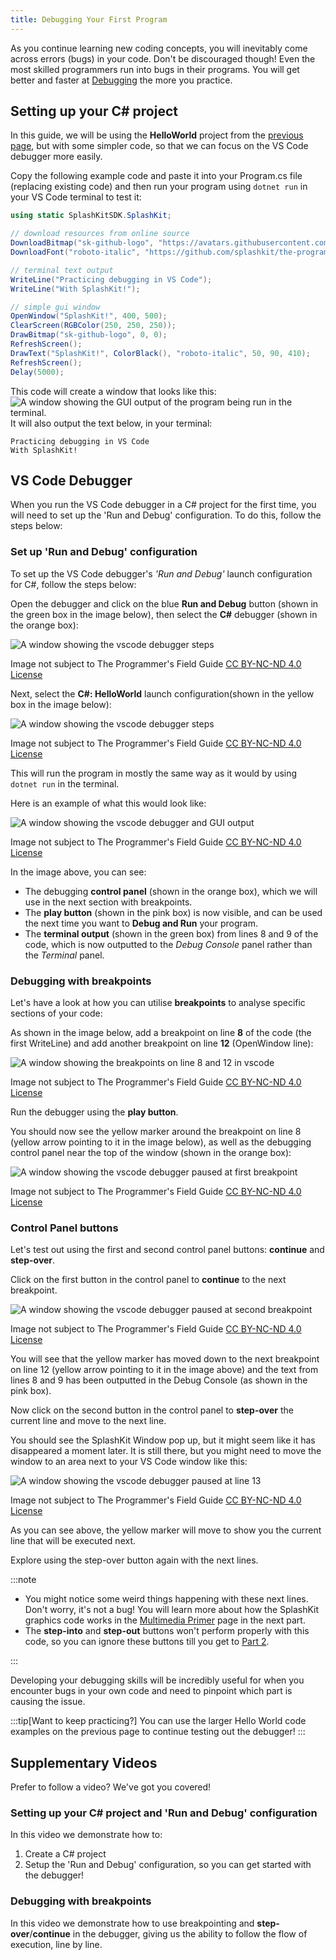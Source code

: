 ```yaml
---
title: Debugging Your First Program
---
```


As you continue learning new coding concepts, you will inevitably come across errors (bugs) in your code. Don't be discouraged though! Even the most skilled programmers run into bugs in their programs. You will get better and faster at [Debugging](/book/part-0-getting-started/3-building-programs/2-trailside/04-0-debug) the more you practice.

## Setting up your C# project

In this guide, we will be using the **HelloWorld** project from the [previous page](/book/part-0-getting-started/3-building-programs/1-tour/2-hello-world-gui), but with some simpler code, so that we can focus on the VS Code debugger more easily.

Copy the following example code and paste it into your Program.cs file (replacing existing code) and then run your program using `dotnet run` in your VS Code terminal to test it:

```cs
using static SplashKitSDK.SplashKit;

// download resources from online source
DownloadBitmap("sk-github-logo", "https://avatars.githubusercontent.com/u/16730454?s=400&u=1c5ea7f86f40253bd5883ab2380257f614b44187&v=4", 443);
DownloadFont("roboto-italic", "https://github.com/splashkit/the-programmers-field-guide/raw/main/public/resources/code-examples/part-0/Roboto-Italic.ttf", 443);

// terminal text output
WriteLine("Practicing debugging in VS Code");
WriteLine("With SplashKit!");

// simple gui window
OpenWindow("SplashKit!", 400, 500);
ClearScreen(RGBColor(250, 250, 250));
DrawBitmap("sk-github-logo", 0, 0);
RefreshScreen();
DrawText("SplashKit!", ColorBlack(), "roboto-italic", 50, 90, 410);
RefreshScreen();
Delay(5000);
```

This code will create a window that looks like this:
![A window showing the GUI output of the program being run in the terminal.](./images/hello-debugger/splashkit-gui-hello-debugging.png)
It will also output the text below, in your terminal:

```text
Practicing debugging in VS Code
With SplashKit!
```

## VS Code Debugger

When you run the VS Code debugger in a C# project for the first time, you will need to set up the 'Run and Debug' configuration. To do this, follow the steps below:

### Set up 'Run and Debug' configuration

To set up the VS Code debugger's *'Run and Debug'* launch configuration for C#, follow the steps below:

Open the debugger and click on the blue **Run and Debug** button (shown in the green box in the image below), then select the **C#** debugger (shown in the orange box):

![A window showing the vscode debugger steps](./images/hello-debugger/select-csharp-debugger.png)
<div class="caption">Image not subject to The Programmer's Field Guide <a href="https://creativecommons.org/licenses/by-nc-nd/4.0/">CC BY-NC-ND 4.0 License</a></div>

Next, select the **C#: HelloWorld** launch configuration(shown in the yellow box in the image below):

![A window showing the vscode debugger steps](./images/hello-debugger/select-launch-config.png)
<div class="caption">Image not subject to The Programmer's Field Guide <a href="https://creativecommons.org/licenses/by-nc-nd/4.0/">CC BY-NC-ND 4.0 License</a></div>

This will run the program in mostly the same way as it would by using `dotnet run` in the terminal.

Here is an example of what this would look like:

![A window showing the vscode debugger and GUI output](./images/hello-debugger/run-with-debugger.png)
<div class="caption">Image not subject to The Programmer's Field Guide <a href="https://creativecommons.org/licenses/by-nc-nd/4.0/">CC BY-NC-ND 4.0 License</a></div>

In the image above, you can see:

- The debugging **control panel** (shown in the orange box), which we will use in the next section with breakpoints.
- The **play button** (shown in the pink box) is now visible, and can be used the next time you want to **Debug and Run** your program.
- The **terminal output** (shown in the green box) from lines 8 and 9 of the code, which is now outputted to the *Debug Console* panel rather than the *Terminal* panel.

### Debugging with breakpoints

Let's have a look at how you can utilise **breakpoints** to analyse specific sections of your code:

As shown in the image below, add a breakpoint on line **8** of the code (the first WriteLine) and add another breakpoint on line **12** (OpenWindow line):

![A window showing the breakpoints on line 8 and 12 in vscode](./images/hello-debugger/breakpoints-vscode.png)
<div class="caption">Image not subject to The Programmer's Field Guide <a href="https://creativecommons.org/licenses/by-nc-nd/4.0/">CC BY-NC-ND 4.0 License</a></div>

Run the debugger using the **play button**.

You should now see the yellow marker around the breakpoint on line 8 (yellow arrow pointing to it in the image below), as well as the debugging control panel near the top of the window (shown in the orange box):

![A window showing the vscode debugger paused at first breakpoint](./images/hello-debugger/run-with-breakpoint-line-8.png)
<div class="caption">Image not subject to The Programmer's Field Guide <a href="https://creativecommons.org/licenses/by-nc-nd/4.0/">CC BY-NC-ND 4.0 License</a></div>

### Control Panel buttons

Let's test out using the first and second control panel buttons: **continue** and **step-over**.

Click on the first button in the control panel to **continue** to the next breakpoint.

![A window showing the vscode debugger paused at second breakpoint](./images/hello-debugger/run-with-breakpoint-line-12.png)
<div class="caption">Image not subject to The Programmer's Field Guide <a href="https://creativecommons.org/licenses/by-nc-nd/4.0/">CC BY-NC-ND 4.0 License</a></div>

You will see that the yellow marker has moved down to the next breakpoint on line 12 (yellow arrow pointing to it in the image above) and the text from lines 8 and 9 has been outputted in the Debug Console (as shown in the pink box).

Now click on the second button in the control panel to **step-over** the current line and move to the next line.

You should see the SplashKit Window pop up, but it might seem like it has disappeared a moment later. It is still there, but you might need to move the window to an area next to your VS Code window like this:

![A window showing the vscode debugger paused at line 13](./images/hello-debugger/run-with-breakpoint-line-13.png)
<div class="caption">Image not subject to The Programmer's Field Guide <a href="https://creativecommons.org/licenses/by-nc-nd/4.0/">CC BY-NC-ND 4.0 License</a></div>

As you can see above, the yellow marker will move to show you the current line that will be executed next.

Explore using the step-over button again with the next lines.

:::note

- You might notice some weird things happening with these next lines. Don't worry, it's not a bug! You will learn more about how the SplashKit graphics code works in the [Multimedia Primer](/book/part-1-instructions/1-sequence-and-data/2-trailside/11-2-graphics) page in the next part.
- The **step-into** and **step-out** buttons won't perform properly with this code, so you can ignore these buttons till you get to [Part 2](/book/part-2-organised-code/00-part-2-programs-as-organised-code/).

:::

Developing your debugging skills will be incredibly useful for when you encounter bugs in your own code and need to pinpoint which part is causing the issue.

:::tip[Want to keep practicing?]
You can use the larger Hello World code examples on the previous page to continue testing out the debugger!
:::

## Supplementary Videos

Prefer to follow a video? We've got you covered!

### Setting up your C# project and 'Run and Debug' configuration

<div class="not-content">
  <YouTube id="xo14LPTapKU" params="fs=1&modestbranding=1&rel=0&autoplay=1"/>
</div>

In this video we demonstrate how to:
1. Create a C# project
2. Setup the 'Run and Debug' configuration, so you can get started with the debugger!

### Debugging with breakpoints

<div class="not-content">
  <YouTube id="M_b601gHu2g" params="fs=1&modestbranding=1&rel=0&autoplay=1"/>
</div>

In this video we demonstrate how to use breakpointing and **step-over**/**continue** in the debugger, giving us the ability to follow the flow of execution, line by line.

